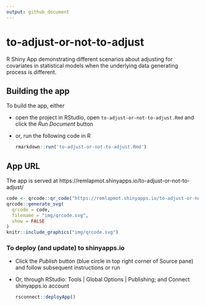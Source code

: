 ```yaml
---
output: github_document
---
```


<!-- README.md is generated from README.Rmd. Please edit that file -->

# to-adjust-or-not-to-adjust

R Shiny App demonstrating different scenarios about adjusting for covariates in statistical models when the underlying data generating process is different.

## Building the app

To build the app, either

* open the project in RStudio, open `to-adjust-or-not-to-adjust.Rmd` and click the *Run Document* button
* or, run the following code in R  

    ``` r
    rmarkdown::run('to-adjust-or-not-to-adjust.Rmd')
    ```

## App URL

The app is served at https://remlapmot.shinyapps.io/to-adjust-or-not-to-adjust/

```r
code <- qrcode::qr_code("https://remlapmot.shinyapps.io/to-adjust-or-not-to-adjust/")
qrcode::generate_svg(
  qrcode = code,
  filename = "img/qrcode.svg",
  show = FALSE
)
knitr::include_graphics("img/qrcode.svg")
```

### To deploy (and update) to shinyapps.io

* Click the *Publish* button (blue circle in top right corner of Source pane) and follow subsequent instructions or run  
* Or, through RStudio: Tools | Global Options | Publishing; and Connect shinyapps.io account

    ```r
    rsconnect::deployApp()
    ```
